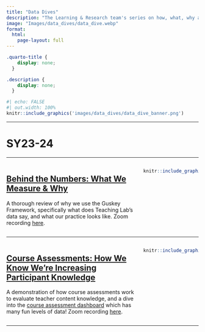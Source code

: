 ```yaml
---
title: "Data Dives"
description: "The Learning & Research team's series on how, what, why and where we use data - with video recordings and slides linked."
image: "Images/data_dives/data_dive.webp"
format:
  html:
    page-layout: full
---
```


```css
.quarto-title {
    display: none;
  }

.description {
    display: none;
  }
```

```r
#| echo: FALSE
#| out.width: 100%
knitr::include_graphics('images/data_dives/data_dive_banner.png')
```

------------------------------------------------------------------------

# SY23-24

------------------------------------------------------------------------

::: columns
::: {.column width="70%"}
## [Behind the Numbers: What We Measure & Why](https://docs.google.com/presentation/d/1n8k5ZqgUwQESjxcgzJ8E7CFNRVevssX-gyUgmealKnU/edit#slide=id.p)

A thorough review of why we use the Guskey Framework, specifically what does Teaching Lab's data say, and what our practice looks like. Zoom recording [here](https://teachinglab-org.zoom.us/rec/share/iGc5K0lUuaOTB_6ljr2Hq-k3OZedl7RaKNd9RRRcsr5SQdWOHKx2abUA33aubXsi.0UcB36vA32xWQdDW).
:::

::: {.column width="30%"}
```r
knitr::include_graphics("images/reports/ongoing_report.png")
```
:::
:::

------------------------------------------------------------------------

::: columns
::: {.column width="70%"}
## [Course Assessments: How We Know We’re Increasing Participant Knowledge](https://docs.google.com/presentation/d/1XvrtVlVVnz3b1Sr-_xdkYq2vV7eogtZ0feI3KHYyXO8/edit#slide=id.p)

A demonstration of how course assessments work to evaluate teacher content knowledge, and a dive into the [course assessment dashboard](https://teachinglabhq.shinyapps.io/course_assessments/) which has many fun levels of data! Zoom recording [here](https://drive.google.com/drive/folders/17aIskSziSPidP4YbUjhkQL-uARv2XSP8).
:::

::: {.column width="30%"}
```r
knitr::include_graphics("images/reports/skyline.png")
```
:::
:::

------------------------------------------------------------------------